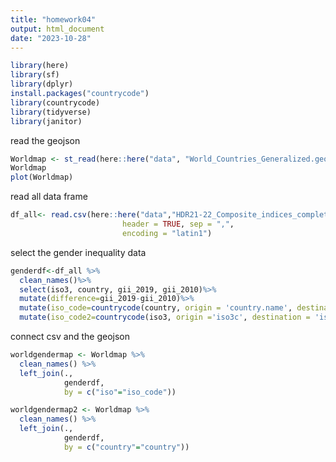 ```yaml
---
title: "homework04"
output: html_document
date: "2023-10-28"
---
```


```r
library(here)
library(sf)
library(dplyr)
install.packages("countrycode")
library(countrycode)
library(tidyverse)
library(janitor)
```

read the geojson
```r
Worldmap <- st_read(here::here("data", "World_Countries_Generalized.geojson"))
Worldmap
plot(Worldmap)
```
read all data frame
```r
df_all<- read.csv(here::here("data","HDR21-22_Composite_indices_complete_time_series.csv"), 
                         header = TRUE, sep = ",",  
                         encoding = "latin1")
```

select the gender inequality data
```r
genderdf<-df_all %>% 
  clean_names()%>%
  select(iso3, country, gii_2019, gii_2010)%>%
  mutate(difference=gii_2019-gii_2010)%>%
  mutate(iso_code=countrycode(country, origin = 'country.name', destination = 'iso2c'))%>%
  mutate(iso_code2=countrycode(iso3, origin ='iso3c', destination = 'iso2c'))
```

connect csv and the geojson
```r
worldgendermap <- Worldmap %>%
  clean_names() %>%
  left_join(.,
            genderdf,
            by = c("iso"="iso_code"))
```

```r
worldgendermap2 <- Worldmap %>%
  clean_names() %>%
  left_join(.,
            genderdf,
            by = c("country"="country"))
```

